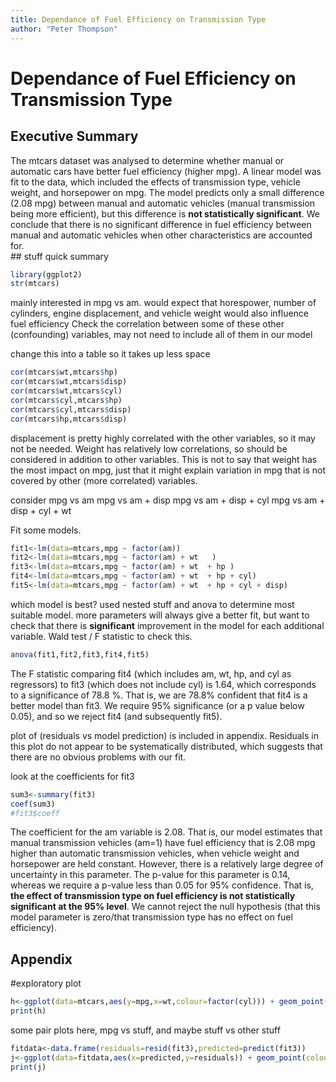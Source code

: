 ```yaml
--- 
title: Dependance of Fuel Efficiency on Transmission Type 
author: "Peter Thompson"
---
```

# Dependance of Fuel Efficiency on Transmission Type 

<!-- Instructions

You work for Motor Trend, a magazine about the automobile industry. Looking at a data set of a collection of cars, they are interested in exploring the relationship between a set of variables and miles per gallon (MPG) (outcome). They are particularly interested in the following two questions:

“Is an automatic or manual transmission better for MPG”
"Quantify the MPG difference between automatic and manual transmissions"
Review criterialess
Peer Grading

The criteria that your classmates will use to evaluate and grade your work are shown below.
Each criteria is binary: (1 point = criteria met acceptably; 0 points = criteria not met acceptably)
Criteria

Did the student interpret the coefficients correctly?
Did the student do some exploratory data analyses?
Did the student fit multiple models and detail their strategy for model selection?
Did the student answer the questions of interest or detail why the question(s) is (are) not answerable?
Did the student do a residual plot and some diagnostics?
Did the student quantify the uncertainty in their conclusions and/or perform an inference correctly?
Was the report brief (about 2 pages long) for the main body of the report and no longer than 5 with supporting appendix of figures?
Did the report include an executive summary?
Was the report done in Rmd (knitr)? -->


## Executive Summary
The mtcars dataset was analysed to determine whether manual or automatic cars have better fuel efficiency (higher mpg). A linear model was fit to the data, which included the effects of transmission type, vehicle weight, and horsepower on mpg. The model predicts only a small difference (2.08 mpg) between manual and automatic vehicles (manual transmission being more efficient), but this difference is **not statistically significant**. We conclude that there is no significant difference in fuel efficiency between manual and automatic vehicles when other characteristics are accounted for.  
## stuff
quick summary

```r
library(ggplot2)
str(mtcars)

```

mainly interested in mpg vs am.
would expect that horespower, number of cylinders, engine displacement, and vehicle weight would also influence fuel efficiency
Check the correlation between some of these other (confounding) variables, may not need to include all of them in our model

change this into a table so it takes up less space
```r
cor(mtcars$wt,mtcars$hp)
cor(mtcars$wt,mtcars$disp)
cor(mtcars$wt,mtcars$cyl)
cor(mtcars$cyl,mtcars$hp)
cor(mtcars$cyl,mtcars$disp)
cor(mtcars$hp,mtcars$disp)
```
displacement is pretty highly correlated with the other variables, so it may not be needed. Weight has relatively low correlations, so should be considered in addition to other variables. This is not to say that weight has the most impact on mpg, just that it might explain variation in mpg that is not covered by other (more correlated) variables.

consider mpg vs am
mpg vs am + disp
mpg vs am + disp + cyl
mpg vs am + disp + cyl + wt

<!-- Did the student fit multiple models and detail their strategy for model selection? -->
Fit some models. 

```r
fit1<-lm(data=mtcars,mpg ~ factor(am))
fit2<-lm(data=mtcars,mpg ~ factor(am) + wt   )
fit3<-lm(data=mtcars,mpg ~ factor(am) + wt  + hp )
fit4<-lm(data=mtcars,mpg ~ factor(am) + wt  + hp + cyl)
fit5<-lm(data=mtcars,mpg ~ factor(am) + wt  + hp + cyl + disp)
```

which model is best? used nested stuff and anova to determine most suitable model. more parameters will always give a better fit, but want to check that there is **significant** improvement in the model for each additional variable. Wald test / F statistic to check this.

```r
anova(fit1,fit2,fit3,fit4,fit5)
```
The F statistic comparing fit4 (which includes am, wt, hp, and cyl as regressors) to fit3 (which does not include cyl) is 1.64, which corresponds to a significance of 78.8 %. That is, we are 78.8% confident that fit4 is a better model than fit3. We require 95% significance (or a p value below 0.05), and so we reject fit4 (and subsequently fit5).

plot of  (residuals vs model prediction) is included in appendix. Residuals in this plot do not appear to be systematically distributed, which suggests that there are no obvious problems with our fit.

look at the coefficients for fit3

```r
sum3<-summary(fit3)
coef(sum3)
#fit3$coeff
```
The coefficient for the am variable is 2.08. That is, our model estimates that manual transmission vehicles (am=1) have fuel efficiency that is 2.08 mpg higher than automatic transmission vehicles, when vehicle weight and horsepower are held constant. However, there is a relatively large degree of uncertainty in this parameter. The p-value for this parameter is 0.14, whereas we require a p-value less than 0.05 for 95% confidence. That is,  **the effect of transmission type on fuel efficiency is not statistically significant at the 95% level**. We cannot reject the null hypothesis (that this model parameter is zero/that transmission type has no effect on fuel efficiency).


 
<!-- [, 1]  mpg   Miles/(US) gallon
[, 2]  cyl   Number of cylinders
[, 3]  disp  Displacement (cu.in.)
[, 4]  hp    Gross horsepower
[, 5]  drat  Rear axle ratio
[, 6]  wt    Weight (1000 lbs)
[, 7]  qsec  1/4 mile time
[, 8]  vs    V/S
[, 9]  am    Transmission (0 = automatic, 1 = manual)
[,10]  gear  Number of forward gears
[,11]  carb  Number of carburetors     -->

## Appendix
<!-- 3 pages, just figures -->
#exploratory plot
```r
h<-ggplot(data=mtcars,aes(y=mpg,x=wt,colour=factor(cyl))) + geom_point(size=2) 
print(h)
```

some pair plots here, mpg vs stuff, and maybe stuff vs other stuff

```r
fitdata<-data.frame(residuals=resid(fit3),predicted=predict(fit3))
j<-ggplot(data=fitdata,aes(x=predicted,y=residuals)) + geom_point(colour='purple')
print(j)
````

